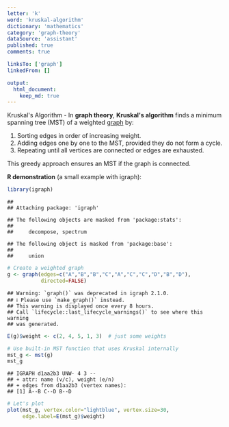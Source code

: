 ```yaml
---
letter: 'k'
word: 'kruskal-algorithm'
dictionary: 'mathematics'
category: 'graph-theory'
dataSource: 'assistant'
published: true
comments: true

linksTo: ['graph']
linkedFrom: []

output:
  html_document:
    keep_md: true
---
```




<a id="kruskal-algorithm">Kruskal's Algorithm</a> - In **graph theory**, **Kruskal's algorithm** finds a minimum spanning tree (MST) of a weighted [graph](#graph) by:

1. Sorting edges in order of increasing weight.
2. Adding edges one by one to the MST, provided they do not form a cycle.
3. Repeating until all vertices are connected or edges are exhausted.

This greedy approach ensures an MST if the graph is connected. 

**R demonstration** (a small example with igraph):


``` r
library(igraph)
```

```
## 
## Attaching package: 'igraph'
```

```
## The following objects are masked from 'package:stats':
## 
##     decompose, spectrum
```

```
## The following object is masked from 'package:base':
## 
##     union
```

``` r
# Create a weighted graph
g <- graph(edges=c("A","B","B","C","A","C","C","D","B","D"),
           directed=FALSE)
```

```
## Warning: `graph()` was deprecated in igraph 2.1.0.
## ℹ Please use `make_graph()` instead.
## This warning is displayed once every 8 hours.
## Call `lifecycle::last_lifecycle_warnings()` to see where this warning
## was generated.
```

``` r
E(g)$weight <- c(2, 4, 5, 1, 3)  # just some weights

# Use built-in MST function that uses Kruskal internally
mst_g <- mst(g)
mst_g
```

```
## IGRAPH d1aa2b3 UNW- 4 3 -- 
## + attr: name (v/c), weight (e/n)
## + edges from d1aa2b3 (vertex names):
## [1] A--B C--D B--D
```

``` r
# Let's plot
plot(mst_g, vertex.color="lightblue", vertex.size=30,
     edge.label=E(mst_g)$weight)
```

<Figure src="/Users/work/Coding/derecksprojects/derecksnotes.com-playground/derecksnotes.com/client/src/app/dictionaries/mathematics/definitions/mathematics_graph-theory_k_kruskal-algorithm_files/figure-html/unnamed-chunk-1-1.png">
	
</Figure>
